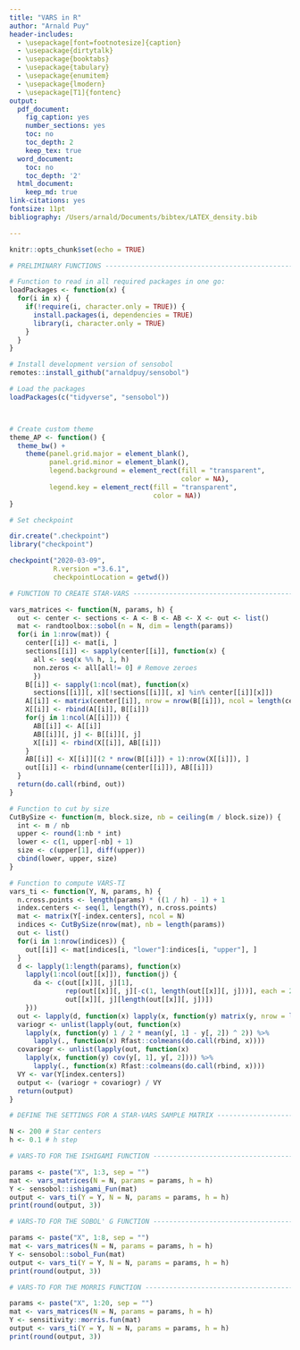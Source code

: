 ```yaml
---
title: "VARS in R"
author: "Arnald Puy"
header-includes:
  - \usepackage[font=footnotesize]{caption}
  - \usepackage{dirtytalk}
  - \usepackage{booktabs}
  - \usepackage{tabulary}
  - \usepackage{enumitem}
  - \usepackage{lmodern}
  - \usepackage[T1]{fontenc}
output:
  pdf_document:
    fig_caption: yes
    number_sections: yes
    toc: no
    toc_depth: 2
    keep_tex: true
  word_document:
    toc: no
    toc_depth: '2'
  html_document:
    keep_md: true
link-citations: yes
fontsize: 11pt
bibliography: /Users/arnald/Documents/bibtex/LATEX_density.bib

---
```


```r
knitr::opts_chunk$set(echo = TRUE)
```

\newpage

```r

# PRELIMINARY FUNCTIONS -------------------------------------------------------

# Function to read in all required packages in one go:
loadPackages <- function(x) {
  for(i in x) {
    if(!require(i, character.only = TRUE)) {
      install.packages(i, dependencies = TRUE)
      library(i, character.only = TRUE)
    }
  }
}

# Install development version of sensobol
remotes::install_github("arnaldpuy/sensobol")

# Load the packages
loadPackages(c("tidyverse", "sensobol"))



# Create custom theme
theme_AP <- function() {
  theme_bw() +
    theme(panel.grid.major = element_blank(),
          panel.grid.minor = element_blank(),
          legend.background = element_rect(fill = "transparent",
                                           color = NA),
          legend.key = element_rect(fill = "transparent",
                                    color = NA))
}

# Set checkpoint

dir.create(".checkpoint")
library("checkpoint")

checkpoint("2020-03-09", 
           R.version ="3.6.1", 
           checkpointLocation = getwd())
```

\newpage

```r

# FUNCTION TO CREATE STAR-VARS ------------------------------------------------

vars_matrices <- function(N, params, h) {
  out <- center <- sections <- A <- B <- AB <- X <- out <- list()
  mat <- randtoolbox::sobol(n = N, dim = length(params))
  for(i in 1:nrow(mat)) {
    center[[i]] <- mat[i, ]
    sections[[i]] <- sapply(center[[i]], function(x) {
      all <- seq(x %% h, 1, h)
      non.zeros <- all[all!= 0] # Remove zeroes
      })
    B[[i]] <- sapply(1:ncol(mat), function(x) 
      sections[[i]][, x][!sections[[i]][, x] %in% center[[i]][x]])
    A[[i]] <- matrix(center[[i]], nrow = nrow(B[[i]]), ncol = length(center[[i]]), byrow = TRUE)
    X[[i]] <- rbind(A[[i]], B[[i]])
    for(j in 1:ncol(A[[i]])) {
      AB[[i]] <- A[[i]]
      AB[[i]][, j] <- B[[i]][, j]
      X[[i]] <- rbind(X[[i]], AB[[i]])
    }
    AB[[i]] <- X[[i]][(2 * nrow(B[[i]]) + 1):nrow(X[[i]]), ]
    out[[i]] <- rbind(unname(center[[i]]), AB[[i]])
  }
  return(do.call(rbind, out))
}

# Function to cut by size
CutBySize <- function(m, block.size, nb = ceiling(m / block.size)) {
  int <- m / nb
  upper <- round(1:nb * int)
  lower <- c(1, upper[-nb] + 1)
  size <- c(upper[1], diff(upper))
  cbind(lower, upper, size)
}

# Function to compute VARS-TI
vars_ti <- function(Y, N, params, h) {
  n.cross.points <- length(params) * ((1 / h) - 1) + 1
  index.centers <- seq(1, length(Y), n.cross.points)
  mat <- matrix(Y[-index.centers], ncol = N)
  indices <- CutBySize(nrow(mat), nb = length(params))
  out <- list()
  for(i in 1:nrow(indices)) {
    out[[i]] <- mat[indices[i, "lower"]:indices[i, "upper"], ]
  }
  d <- lapply(1:length(params), function(x) 
    lapply(1:ncol(out[[x]]), function(j) {
      da <- c(out[[x]][, j][1], 
              rep(out[[x]][, j][-c(1, length(out[[x]][, j]))], each = 2), 
              out[[x]][, j][length(out[[x]][, j])])
    }))
  out <- lapply(d, function(x) lapply(x, function(y) matrix(y, nrow = length(y) / 2, byrow = TRUE)))
  variogr <- unlist(lapply(out, function(x)
    lapply(x, function(y) 1 / 2 * mean(y[, 1] - y[, 2]) ^ 2)) %>%
      lapply(., function(x) Rfast::colmeans(do.call(rbind, x))))
  covariogr <- unlist(lapply(out, function(x)
    lapply(x, function(y) cov(y[, 1], y[, 2]))) %>%
      lapply(., function(x) Rfast::colmeans(do.call(rbind, x))))
  VY <- var(Y[index.centers])
  output <- (variogr + covariogr) / VY
  return(output)
}
```

```r

# DEFINE THE SETTINGS FOR A STAR-VARS SAMPLE MATRIX ---------------------------

N <- 200 # Star centers
h <- 0.1 # h step
```

```r

# VARS-TO FOR THE ISHIGAMI FUNCTION -------------------------------------------

params <- paste("X", 1:3, sep = "")
mat <- vars_matrices(N = N, params = params, h = h)
Y <- sensobol::ishigami_Fun(mat)
output <- vars_ti(Y = Y, N = N, params = params, h = h)
print(round(output, 3))
```

```r

# VARS-TO FOR THE SOBOL' G FUNCTION -------------------------------------------

params <- paste("X", 1:8, sep = "")
mat <- vars_matrices(N = N, params = params, h = h)
Y <- sensobol::sobol_Fun(mat)
output <- vars_ti(Y = Y, N = N, params = params, h = h)
print(round(output, 3))
```

```r

# VARS-TO FOR THE MORRIS FUNCTION -------------------------------------------

params <- paste("X", 1:20, sep = "")
mat <- vars_matrices(N = N, params = params, h = h)
Y <- sensitivity::morris.fun(mat)
output <- vars_ti(Y = Y, N = N, params = params, h = h)
print(round(output, 3))
```
